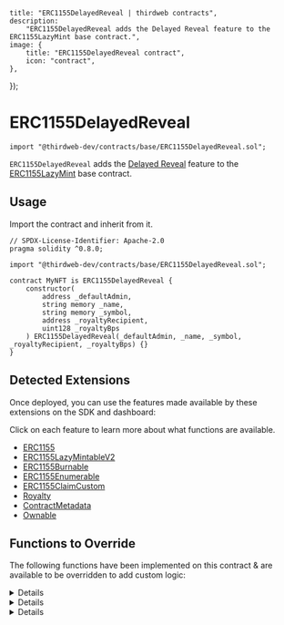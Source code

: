 
	title: "ERC1155DelayedReveal | thirdweb contracts",
	description:
		"ERC1155DelayedReveal adds the Delayed Reveal feature to the ERC1155LazyMint base contract.",
	image: {
		title: "ERC1155DelayedReveal contract",
		icon: "contract",
	},
});

# ERC1155DelayedReveal

```solidity
import "@thirdweb-dev/contracts/base/ERC1155DelayedReveal.sol";
```

`ERC1155DelayedReveal` adds the [Delayed Reveal](/glossary/delayed-reveal) feature to the
[ERC1155LazyMint](/contracts/build/base-contracts/erc-1155/lazy-mint) base contract.

<GithubButtonLink href="https://github.com/thirdweb-dev/contracts/blob/main/contracts/base/ERC1155DelayedReveal.sol" />

## Usage

Import the contract and inherit from it.

```solidity
// SPDX-License-Identifier: Apache-2.0
pragma solidity ^0.8.0;

import "@thirdweb-dev/contracts/base/ERC1155DelayedReveal.sol";

contract MyNFT is ERC1155DelayedReveal {
    constructor(
        address _defaultAdmin,
        string memory _name,
        string memory _symbol,
        address _royaltyRecipient,
        uint128 _royaltyBps
    ) ERC1155DelayedReveal(_defaultAdmin, _name, _symbol, _royaltyRecipient, _royaltyBps) {}
}
```

## Detected Extensions

Once deployed, you can use the features made available by these extensions on the SDK and dashboard:

Click on each feature to learn more about what functions are available.

- [ERC1155](/contracts/build/extensions/erc-1155/ERC1155)
- [ERC1155LazyMintableV2](/contracts/build/extensions/general/LazyMint)
- [ERC1155Burnable](/contracts/build/extensions/erc-1155/ERC1155Burnable)
- [ERC1155Enumerable](/contracts/build/extensions/erc-1155/ERC1155Enumerable)
- [ERC1155ClaimCustom](/contracts/build/extensions/erc-1155/ERC1155ClaimCustom)
- [Royalty](/contracts/build/extensions/general/Royalty)
- [ContractMetadata](/contracts/build/extensions/general/ContractMetadata)
- [Ownable](/contracts/build/extensions/general/Ownable)

## Functions to Override

The following functions have been implemented on this contract & are available to be overridden to add custom logic:

<Details id="uri" summary="uri">

```solidity
/**
    *  @notice         Returns the metadata URI for an NFT.
    *  @dev            See `BatchMintMetadata` for handling of metadata in this contract.
    *
    *  @param _tokenId The tokenId of an NFT.
    */
function uri(uint256 _tokenId) public view override returns (string memory) {
    (uint256 batchId, ) = _getBatchId(_tokenId);
    string memory batchUri = _getBaseURI(_tokenId);

    if (isEncryptedBatch(batchId)) {
        return string(abi.encodePacked(batchUri, "0"));
    } else {
        return string(abi.encodePacked(batchUri, _tokenId.toString()));
    }
}
```

</Details>

<Details id="lazyMint" summary="lazyMint">

```solidity
/**
    *  @notice                  Lets an authorized address lazy mint a given amount of NFTs.
    *
    *  @param _amount           The number of NFTs to lazy mint.
    *  @param _baseURIForTokens The placeholder base URI for the 'n' number of NFTs being lazy minted, where the
    *                           metadata for each of those NFTs is `${baseURIForTokens}/${tokenId}`.
    *  @param _data             The encrypted base URI + provenance hash for the batch of NFTs being lazy minted.
    *  @return batchId          A unique integer identifier for the batch of NFTs lazy minted together.
    */
function lazyMint(
    uint256 _amount,
    string calldata _baseURIForTokens,
    bytes calldata _data
) public virtual override returns (uint256 batchId) {
    if (_data.length > 0) {
        (bytes memory encryptedURI, bytes32 provenanceHash) = abi.decode(_data, (bytes, bytes32));
        if (encryptedURI.length != 0 && provenanceHash != "") {
            _setEncryptedData(nextTokenIdToLazyMint + _amount, _data);
        }
    }

    return super.lazyMint(_amount, _baseURIForTokens, _data);
}
```

</Details>

<Details id="reveal" summary="reveal">

```solidity
/**
    *  @notice       Lets an authorized address reveal a batch of delayed reveal NFTs.
    *
    *  @param _index The ID for the batch of delayed-reveal NFTs to reveal.
    *  @param _key   The key with which the base URI for the relevant batch of NFTs was encrypted.
    */
function reveal(uint256 _index, bytes calldata _key) external virtual override returns (string memory revealedURI) {
    require(_canReveal(), "Not authorized");

    uint256 batchId = getBatchIdAtIndex(_index);
    revealedURI = getRevealURI(batchId, _key);

    _setEncryptedData(batchId, "");
    _setBaseURI(batchId, revealedURI);

    emit TokenURIRevealed(_index, revealedURI);
}

/// @dev Checks whether NFTs can be revealed in the given execution context.
function _canReveal() internal view virtual returns (bool) {
    return msg.sender == owner();
}
```

</Details>
